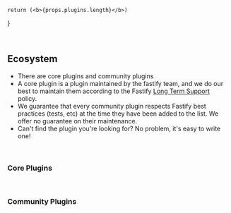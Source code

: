 
    return (<b>{props.plugins.length}</b>)
}

<br/>

## Ecosystem 

- There are <PluginCount plugins={plugins.corePlugins}/> core plugins and <PluginCount plugins={plugins.communityPlugins}/> community plugins
- A core plugin is a plugin maintained by the fastify team, and we do our best to maintain them according to the Fastify [Long Term Support]( https://github.com/fastify/fastify/blob/main/docs/Reference/LTS.md) policy.
- We guarantee that every community plugin respects Fastify best practices (tests, etc) at the time they have been added to the list. We offer no guarantee on their maintenance.
- Can't find the plugin you're looking for? No problem, <Link to='plugins'>it's easy to write one!</Link>
  
<br/>

### Core Plugins

<PluginsTable plugins={plugins.corePlugins}/>  

<br/>

### Community Plugins

<PluginsTable plugins={plugins.communityPlugins}/>